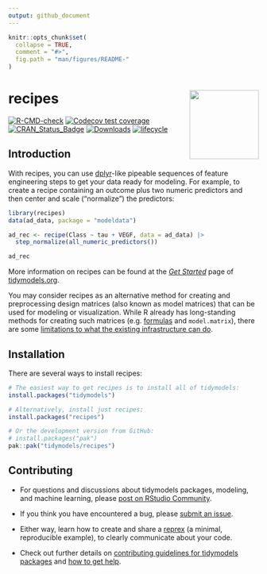 ```yaml
---
output: github_document
---
```


```r
knitr::opts_chunk$set(
  collapse = TRUE,
  comment = "#>",
  fig.path = "man/figures/README-"
)
```

# recipes <a href='https://recipes.tidymodels.org'><img src='man/figures/logo.png' align="right" height="139" /></a>

[![R-CMD-check](https://github.com/tidymodels/recipes/workflows/R-CMD-check/badge.svg)](https://github.com/tidymodels/recipes/actions)
[![Codecov test coverage](https://codecov.io/gh/tidymodels/recipes/branch/main/graph/badge.svg)](https://app.codecov.io/gh/tidymodels/recipes?branch=main)
[![CRAN_Status_Badge](https://www.r-pkg.org/badges/version/recipes)](https://CRAN.R-project.org/package=recipes)
[![Downloads](https://cranlogs.r-pkg.org/badges/recipes)](https://CRAN.R-project.org/package=recipes)
[![lifecycle](https://img.shields.io/badge/lifecycle-stable-brightgreen.svg)](https://lifecycle.r-lib.org/articles/stages.html)

## Introduction

With recipes, you can use [dplyr](https://dplyr.tidyverse.org/)-like pipeable sequences of feature engineering steps to get your data ready for modeling. For example, to create a recipe containing an outcome plus two numeric predictors and then center and scale ("normalize") the predictors:

```r
library(recipes)
data(ad_data, package = "modeldata")

ad_rec <- recipe(Class ~ tau + VEGF, data = ad_data) |>
  step_normalize(all_numeric_predictors())

ad_rec
```

More information on recipes can be found at the [_Get Started_](https://www.tidymodels.org/start/recipes/) page of [tidymodels.org](https://www.tidymodels.org). 

You may consider recipes as an alternative method for creating and preprocessing design matrices (also known as model matrices) that can be used for modeling or visualization. While R already has long-standing methods for creating such matrices (e.g. [formulas](https://rviews.rstudio.com/2017/02/01/the-r-formula-method-the-good-parts/) and `model.matrix`), there are some [limitations to what the existing infrastructure can do](https://rviews.rstudio.com/2017/03/01/the-r-formula-method-the-bad-parts/). 

## Installation

There are several ways to install recipes:

```r
# The easiest way to get recipes is to install all of tidymodels:
install.packages("tidymodels")

# Alternatively, install just recipes:
install.packages("recipes")

# Or the development version from GitHub:
# install.packages("pak")
pak::pak("tidymodels/recipes")
```

## Contributing

- For questions and discussions about tidymodels packages, modeling, and machine learning, please [post on RStudio Community](https://forum.posit.co/c/ml/15).

- If you think you have encountered a bug, please [submit an issue](https://github.com/tidymodels/recipes/issues).

- Either way, learn how to create and share a [reprex](https://reprex.tidyverse.org/articles/articles/learn-reprex.html) (a minimal, reproducible example), to clearly communicate about your code.

- Check out further details on [contributing guidelines for tidymodels packages](https://www.tidymodels.org/contribute/) and [how to get help](https://www.tidymodels.org/help/).
